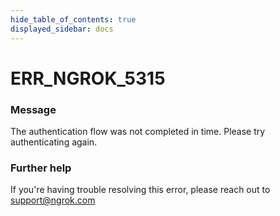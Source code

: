 ```yaml
---
hide_table_of_contents: true
displayed_sidebar: docs
---
```



# ERR_NGROK_5315

### Message

The authentication flow was not completed in time. Please try authenticating again.

<ErrorDetails error="err_ngrok_5315" />

### Further help

If you're having trouble resolving this error, please reach out to [support@ngrok.com](mailto:support@ngrok.com?subject=Help%20with%20ERR_NGROK_5315)
